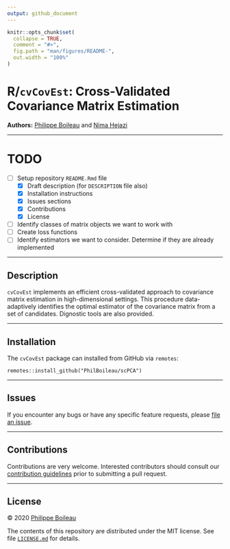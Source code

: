 ```yaml
---
output: github_document
---
```


<!-- README.md is generated from README.Rmd. Please edit that file -->

```r
knitr::opts_chunk$set(
  collapse = TRUE,
  comment = "#>",
  fig.path = "man/figures/README-",
  out.width = "100%"
)
```

# R/`cvCovEst`: Cross-Validated Covariance Matrix Estimation

__Authors:__ [Philippe Boileau](https://pboileau.ca) and
  [Nima Hejazi](https://nimahejazi.org)

---

# TODO

+ [ ] Setup repository `README.Rmd` file
  - [X] Draft description (for `DESCRIPTION` file also)
  - [X] Installation instructions
  - [X] Issues sections
  - [X] Contributions
  - [X] License
+ [ ] Identify classes of matrix objects we want to work with
+ [ ] Create loss functions
+ [ ] Identify estimators we want to consider. Determine if they are already implemented

---

## Description

`cvCovEst` implements an efficient cross-validated approach to covariance matrix
estimation in high-dimensional settings. This procedure data-adaptively
identifies the optimal estimator of the covariance matrix from a set of
candidates. Dignostic tools are also provided.

---

## Installation

The `cvCovEst` package can installed from GitHub via `remotes`:
```
remotes::install_github("PhilBoileau/scPCA")
```

---

## Issues

If you encounter any bugs or have any specific feature requests, please [file an
issue](https://github.com/PhilBoileau/cvCovEst/issues).

---

## Contributions

Contributions are very welcome. Interested contributors should consult our
[contribution guidelines](https://github.com/PhilBoileau/cvCovEst/blob/master/CONTRIBUTING.md)
prior to submitting a pull request.

---

## License

&copy; 2020 [Philippe Boileau](https://pboileau.ca/)

The contents of this repository are distributed under the MIT license. See file
[`LICENSE.md`](https://github.com/PhilBoileau/cvCovEst/blob/master/LICENSE.md)
for details.
